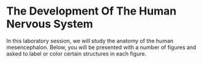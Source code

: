 # The Development Of The Human Nervous System

In this laboratory session, we will study the anatomy of the human mesencephalon. Below, you will be presented with a number of figures and asked to label or color certain structures in each figure.

